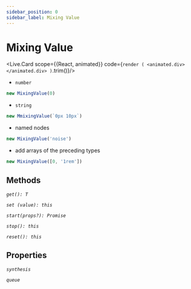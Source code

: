 ---
sidebar_position: 0
sidebar_label: Mixing Value
---

# Mixing Value


<Live.Card scope={{React, animated}} code={`
render (
  <animated.div></animated.div>
)
`.trim()}/>

- `number`

```js
new MixingValue(0)
```

- `string`

```js
new MmixingValue(`0px 10px`)
```

- named nodes

```js
new MixingValue('noise')
```

- add arrays of the preceding types

```js
new MixingValue([0, '1rem'])
```

## Methods

*`get(): T`*

*`set (value): this`*

*`start(props?): Promise`*

*`stop(): this`*

*`reset(): this`*

## Properties

*`synthesis`*

*`queue`*
